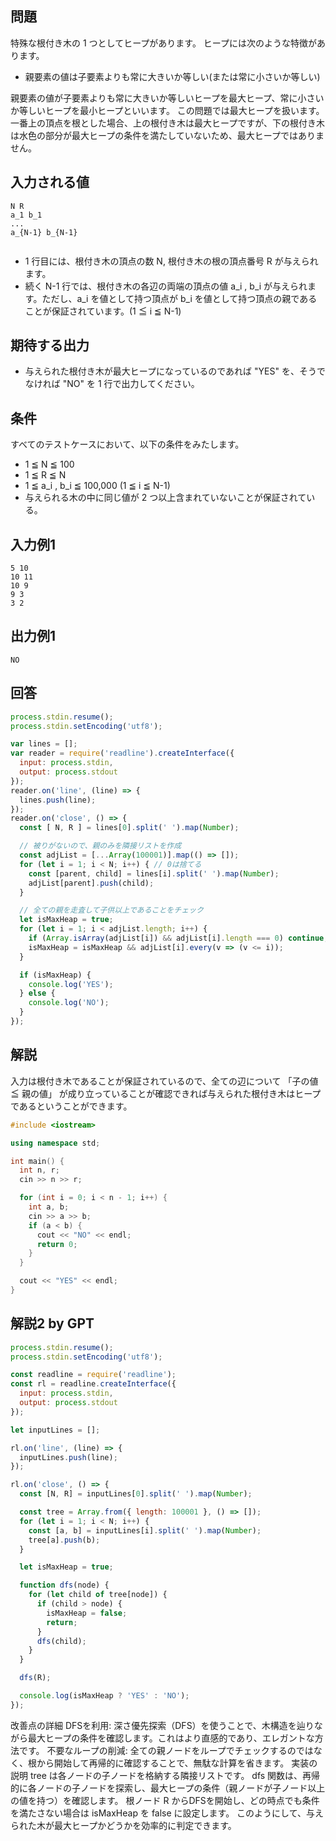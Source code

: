 ## 問題
特殊な根付き木の 1 つとしてヒープがあります。
ヒープには次のような特徴があります。

- 親要素の値は子要素よりも常に大きいか等しい(または常に小さいか等しい)

親要素の値が子要素よりも常に大きいか等しいヒープを最大ヒープ、常に小さいか等しいヒープを最小ヒープといいます。
この問題では最大ヒープを扱います。
一番上の頂点を根とした場合、上の根付き木は最大ヒープですが、下の根付き木は水色の部分が最大ヒープの条件を満たしていないため、最大ヒープではありません。

## 入力される値
```
N R
a_1 b_1
...
a_{N-1} b_{N-1}


```
- 1 行目には、根付き木の頂点の数 N, 根付き木の根の頂点番号 R が与えられます。
- 続く N-1 行では、根付き木の各辺の両端の頂点の値 a_i , b_i が与えられます。ただし、a_i を値として持つ頂点が b_i を値として持つ頂点の親であることが保証されています。(1 ≦ i ≦ N-1)

## 期待する出力
- 与えられた根付き木が最大ヒープになっているのであれば "YES" を、そうでなければ "NO" を 1 行で出力してください。

## 条件
すべてのテストケースにおいて、以下の条件をみたします。

- 1 ≦ N ≦ 100
- 1 ≦ R ≦ N
- 1 ≦ a_i , b_i ≦ 100,000 (1 ≦ i ≦ N-1)
- 与えられる木の中に同じ値が 2 つ以上含まれていないことが保証されている。

## 入力例1
```
5 10
10 11
10 9
9 3
3 2
```

## 出力例1
```
NO
```


## 回答
```js
process.stdin.resume();
process.stdin.setEncoding('utf8');

var lines = [];
var reader = require('readline').createInterface({
  input: process.stdin,
  output: process.stdout
});
reader.on('line', (line) => {
  lines.push(line);
});
reader.on('close', () => {
  const [ N, R ] = lines[0].split(' ').map(Number);

  // 被りがないので、親のみを隣接リストを作成
  const adjList = [...Array(100001)].map(() => []);
  for (let i = 1; i < N; i++) { // 0は捨てる
    const [parent, child] = lines[i].split(' ').map(Number);
    adjList[parent].push(child);  
  }

  // 全ての親を走査して子供以上であることをチェック
  let isMaxHeap = true;
  for (let i = 1; i < adjList.length; i++) {
    if (Array.isArray(adjList[i]) && adjList[i].length === 0) continue;
    isMaxHeap = isMaxHeap && adjList[i].every(v => (v <= i));
  }

  if (isMaxHeap) {
    console.log('YES');
  } else {
    console.log('NO');
  }
});

```

## 解説
入力は根付き木であることが保証されているので、全ての辺について 「子の値 ≦ 親の値」 が成り立っていることが確認できれば与えられた根付き木はヒープであるということができます。
```cpp
#include <iostream>

using namespace std;

int main() {
  int n, r;
  cin >> n >> r;

  for (int i = 0; i < n - 1; i++) {
    int a, b;
    cin >> a >> b;
    if (a < b) {
      cout << "NO" << endl;
      return 0;
    }
  }

  cout << "YES" << endl;
}
```


## 解説2 by GPT
```js
process.stdin.resume();
process.stdin.setEncoding('utf8');

const readline = require('readline');
const rl = readline.createInterface({
  input: process.stdin,
  output: process.stdout
});

let inputLines = [];

rl.on('line', (line) => {
  inputLines.push(line);
});

rl.on('close', () => {
  const [N, R] = inputLines[0].split(' ').map(Number);

  const tree = Array.from({ length: 100001 }, () => []);
  for (let i = 1; i < N; i++) {
    const [a, b] = inputLines[i].split(' ').map(Number);
    tree[a].push(b);
  }

  let isMaxHeap = true;

  function dfs(node) {
    for (let child of tree[node]) {
      if (child > node) {
        isMaxHeap = false;
        return;
      }
      dfs(child);
    }
  }

  dfs(R);

  console.log(isMaxHeap ? 'YES' : 'NO');
});

```

改善点の詳細
DFSを利用: 深さ優先探索（DFS）を使うことで、木構造を辿りながら最大ヒープの条件を確認します。これはより直感的であり、エレガントな方法です。
不要なループの削減: 全ての親ノードをループでチェックするのではなく、根から開始して再帰的に確認することで、無駄な計算を省きます。
実装の説明
tree は各ノードの子ノードを格納する隣接リストです。
dfs 関数は、再帰的に各ノードの子ノードを探索し、最大ヒープの条件（親ノードが子ノード以上の値を持つ）を確認します。
根ノード R からDFSを開始し、どの時点でも条件を満たさない場合は isMaxHeap を false に設定します。
このようにして、与えられた木が最大ヒープかどうかを効率的に判定できます。
